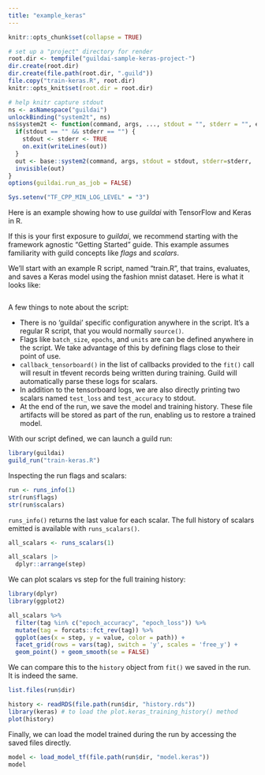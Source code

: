 ```yaml
---
title: "example_keras"
---
```


```r
knitr::opts_chunk$set(collapse = TRUE)

# set up a "project" directory for render
root.dir <- tempfile("guildai-sample-keras-project-")
dir.create(root.dir)
dir.create(file.path(root.dir, ".guild"))
file.copy("train-keras.R", root.dir)
knitr::opts_knit$set(root.dir = root.dir)

# help knitr capture stdout
ns <- asNamespace("guildai")
unlockBinding("system2t", ns)
ns$system2t <- function(command, args, ..., stdout = "", stderr = "", echo_cmd) {
  if(stdout == "" && stderr == "") {
    stdout <- stderr <- TRUE
    on.exit(writeLines(out))
  }
  out <- base::system2(command, args, stdout = stdout, stderr=stderr, ...)
  invisible(out)
}
options(guildai.run_as_job = FALSE)

Sys.setenv("TF_CPP_MIN_LOG_LEVEL" = "3")

```

Here is an example showing how to use *guildai* with TensorFlow and
Keras in R.

If this is your first exposure to *guildai*, we recommend starting with
the framework agnostic "Getting Started" guide. This example assumes
familiarity with guild concepts like *flags* and *scalars*.

We'll start with an example R script, named "train.R", that trains,
evaluates, and saves a Keras model using the fashion mnist dataset. Here
is what it looks like:

```r
```

A few things to note about the script:

-   There is no 'guildai' specific configuration anywhere in the script.
    It's a regular R script, that you would normally `source()`.
-   Flags like `batch_size`, `epochs`, and `units` are can be defined
    anywhere in the script. We take advantage of this by defining flags
    close to their point of use.
-   `callback_tensorboard()` in the list of callbacks provided to the
    `fit()` call will result in tfevent records being written during
    training. Guild will automatically parse these logs for scalars.
-   In addition to the tensorboard logs, we are also directly printing
    two scalars named `test_loss` and `test_accuracy` to stdout.
-   At the end of the run, we save the model and training history. These
    file artifacts will be stored as part of the run, enabling us to
    restore a trained model.

With our script defined, we can launch a guild run:

```r
library(guildai)
guild_run("train-keras.R")
```

Inspecting the run flags and scalars:

```r
run <- runs_info(1)
str(run$flags)
str(run$scalars)
```

`runs_info()` returns the last value for each scalar. The full history
of scalars emitted is available with `runs_scalars()`.

```r
all_scalars <- runs_scalars(1)

all_scalars |>
  dplyr::arrange(step)
```

We can plot scalars vs step for the full training history:

```r
library(dplyr)
library(ggplot2)

all_scalars %>%
  filter(tag %in% c("epoch_accuracy", "epoch_loss")) %>% 
  mutate(tag = forcats::fct_rev(tag)) %>% 
  ggplot(aes(x = step, y = value, color = path)) + 
  facet_grid(rows = vars(tag), switch = 'y', scales = 'free_y') +
  geom_point() + geom_smooth(se = FALSE)
```

We can compare this to the `history` object from `fit()` we saved in the
run. It is indeed the same.

```r
list.files(run$dir)

history <- readRDS(file.path(run$dir, "history.rds"))
library(keras) # to load the plot.keras_training_history() method
plot(history)
```

Finally, we can load the model trained during the run by accessing the
saved files directly.

```r
model <- load_model_tf(file.path(run$dir, "model.keras"))
model
```
